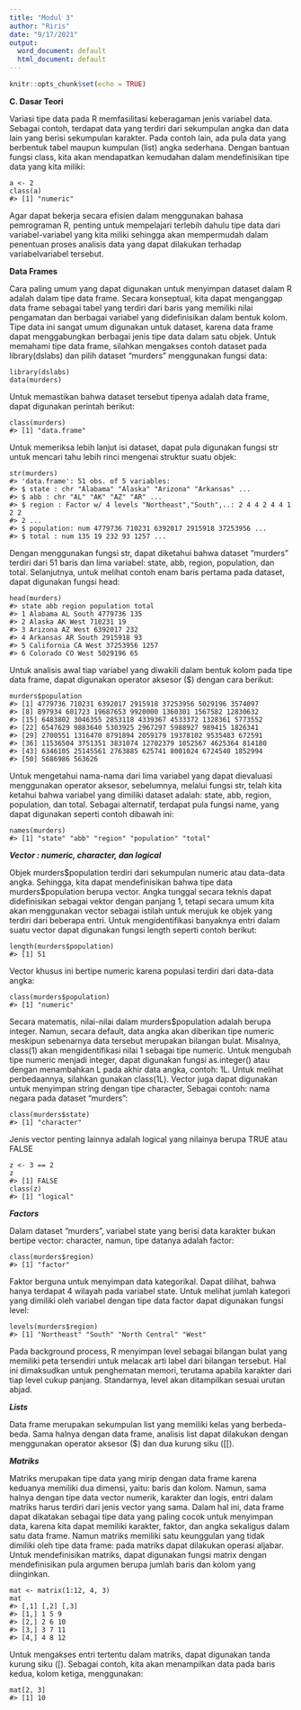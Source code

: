 ```yaml
---
title: "Modul 3"
author: "Riris"
date: "9/17/2021"
output:
  word_document: default
  html_document: default
---
```


```r
knitr::opts_chunk$set(echo = TRUE)
```

**C. Dasar Teori**

Variasi tipe data pada R memfasilitasi keberagaman jenis variabel data. Sebagai contoh, terdapat
data yang terdiri dari sekumpulan angka dan data lain yang berisi sekumpulan karakter. Pada
contoh lain, ada pula data yang berbentuk tabel maupun kumpulan (list) angka sederhana.
Dengan bantuan fungsi class, kita akan mendapatkan kemudahan dalam mendefinisikan tipe
data yang kita miliki:

    a <- 2
    class(a)
    #> [1] "numeric"

Agar dapat bekerja secara efisien dalam menggunakan bahasa pemrograman R, penting untuk
mempelajari terlebih dahulu tipe data dari variabel-variabel yang kita miliki sehingga akan
mempermudah dalam penentuan proses analisis data yang dapat dilakukan terhadap variabelvariabel tersebut.

**Data Frames**

Cara paling umum yang dapat digunakan untuk menyimpan dataset dalam R adalah dalam tipe
data frame. Secara konseptual, kita dapat menganggap data frame sebagai tabel yang terdiri dari
baris yang memiliki nilai pengamatan dan berbagai variabel yang didefinisikan dalam bentuk
kolom. Tipe data ini sangat umum digunakan untuk dataset, karena data frame dapat
menggabungkan berbagai jenis tipe data dalam satu objek. Untuk memahami tipe data frame,
silahkan mengakses contoh dataset pada library(dslabs) dan pilih dataset "murders"
menggunakan fungsi data:


    library(dslabs)
    data(murders)

Untuk memastikan bahwa dataset tersebut tipenya adalah data frame, dapat digunakan perintah
berikut:

    class(murders)
    #> [1] "data.frame"

Untuk memeriksa lebih lanjut isi dataset, dapat pula digunakan fungsi str untuk mencari tahu
lebih rinci mengenai struktur suatu objek:


    str(murders)
    #> 'data.frame': 51 obs. of 5 variables:
    #> $ state : chr "Alabama" "Alaska" "Arizona" "Arkansas" ...
    #> $ abb : chr "AL" "AK" "AZ" "AR" ...
    #> $ region : Factor w/ 4 levels "Northeast","South",..: 2 4 4 2 4 4 1 2 2
    #> 2 ...
    #> $ population: num 4779736 710231 6392017 2915918 37253956 ...
    #> $ total : num 135 19 232 93 1257 ...

Dengan menggunakan fungsi str, dapat diketahui bahwa dataset "murders" terdiri dari 51 baris
dan lima variabel: state, abb, region, population, dan total. Selanjutnya, untuk melihat contoh
enam baris pertama pada dataset, dapat digunakan fungsi head:

    head(murders)
    #> state abb region population total
    #> 1 Alabama AL South 4779736 135
    #> 2 Alaska AK West 710231 19
    #> 3 Arizona AZ West 6392017 232
    #> 4 Arkansas AR South 2915918 93
    #> 5 California CA West 37253956 1257
    #> 6 Colorado CO West 5029196 65

Untuk analisis awal tiap variabel yang diwakili dalam bentuk kolom pada tipe data frame, dapat
digunakan operator aksesor (\$) dengan cara berikut:

    murders$population
    #> [1] 4779736 710231 6392017 2915918 37253956 5029196 3574097
    #> [8] 897934 601723 19687653 9920000 1360301 1567582 12830632
    #> [15] 6483802 3046355 2853118 4339367 4533372 1328361 5773552
    #> [22] 6547629 9883640 5303925 2967297 5988927 989415 1826341
    #> [29] 2700551 1316470 8791894 2059179 19378102 9535483 672591
    #> [36] 11536504 3751351 3831074 12702379 1052567 4625364 814180
    #> [43] 6346105 25145561 2763885 625741 8001024 6724540 1852994
    #> [50] 5686986 563626

Untuk mengetahui nama-nama dari lima variabel yang dapat dievaluasi menggunakan operator
aksesor, sebelumnya, melalui fungsi str, telah kita ketahui bahwa variabel yang dimiliki dataset
adalah: state, abb, region, population, dan total. Sebagai alternatif, terdapat pula fungsi name,
yang dapat digunakan seperti contoh dibawah ini:

    names(murders)
    #> [1] "state" "abb" "region" "population" "total"

***Vector : numeric, character, dan logical***

Objek murders\$population terdiri dari sekumpulan numeric atau data-data angka. Sehingga,
kita dapat mendefinisikan bahwa tipe data murders\$population berupa vector. Angka tunggal
secara teknis dapat didefinisikan sebagai vektor dengan panjang 1, tetapi secara umum kita akan
menggunakan vector sebagai istilah untuk merujuk ke objek yang terdiri dari beberapa entri.
Untuk mengidentifikasi banyaknya entri dalam suatu vector dapat digunakan fungsi length
seperti contoh berikut:

    length(murders$population)
    #> [1] 51 

Vector khusus ini bertipe numeric karena populasi terdiri dari data-data angka:

    class(murders$population)
    #> [1] "numeric" 

Secara matematis, nilai-nilai dalam murders\$population adalah berupa integer. Namun,
secara default, data angka akan diberikan tipe numeric meskipun sebenarnya data tersebut
merupakan bilangan bulat. Misalnya, class(1) akan mengidentifikasi nilai 1 sebagai tipe
numeric. Untuk mengubah tipe numeric menjadi integer, dapat digunakan fungsi as.integer()
atau dengan menambahkan L pada akhir data angka, contoh: 1L. Untuk melihat perbedaannya,
silahkan gunakan class(1L).
Vector juga dapat digunakan untuk menyimpan string dengan tipe character, Sebagai contoh:
nama negara pada dataset "murders":


    class(murders$state)
    #> [1] "character"

Jenis vector penting lainnya adalah logical yang nilainya berupa TRUE atau FALSE

    z <- 3 == 2
    z
    #> [1] FALSE
    class(z)
    #> [1] "logical"

***Factors***

Dalam dataset "murders", variabel state yang berisi data karakter bukan bertipe vector: character,
namun, tipe datanya adalah factor:


    class(murders$region)
    #> [1] "factor"

Faktor berguna untuk menyimpan data kategorikal. Dapat dilihat, bahwa hanya terdapat 4 wilayah
pada variabel state. Untuk melihat jumlah kategori yang dimiliki oleh variabel dengan tipe data
factor dapat digunakan fungsi level:

    levels(murders$region)
    #> [1] "Northeast" "South" "North Central" "West"

Pada background process, R menyimpan level sebagai bilangan bulat yang memiliki peta
tersendiri untuk melacak arti label dari bilangan tersebut. Hal ini dimaksudkan untuk
penghematan memori, terutama apabila karakter dari tiap level cukup panjang. Standarnya, level
akan ditampilkan sesuai urutan abjad.

***Lists***

Data frame merupakan sekumpulan list yang memiliki kelas yang berbeda-beda. Sama halnya
dengan data frame, analisis list dapat dilakukan dengan menggunakan operator aksesor (\$) dan
dua kurung siku ([[).

***Matriks***

Matriks merupakan tipe data yang mirip dengan data frame karena keduanya memiliki dua
dimensi, yaitu: baris dan kolom. Namun, sama halnya dengan tipe data vector numerik, karakter
dan logis, entri dalam matriks harus terdiri dari jenis vector yang sama. Dalam hal ini, data frame
dapat dikatakan sebagai tipe data yang paling cocok untuk menyimpan data, karena kita dapat
memiliki karakter, faktor, dan angka sekaligus dalam satu data frame. Namun matriks memiliki
satu keunggulan yang tidak dimiliki oleh tipe data frame: pada matriks dapat dilakukan operasi
aljabar.
Untuk mendefinisikan matriks, dapat digunakan fungsi matrix dengan mendefinisikan pula
argumen berupa jumlah baris dan kolom yang diinginkan.

    mat <- matrix(1:12, 4, 3)
    mat
    #> [,1] [,2] [,3]
    #> [1,] 1 5 9
    #> [2,] 2 6 10
    #> [3,] 3 7 11
    #> [4,] 4 8 12

Untuk mengakses entri tertentu dalam matriks, dapat digunakan tanda kurung siku ([). Sebagai
contoh, kita akan menampilkan data pada baris kedua, kolom ketiga, menggunakan:

    mat[2, 3]
    #> [1] 10
